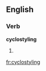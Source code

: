 
==English==

===Verb===
'''cyclostyling'''

# {{present participle of|[[cyclostyle]]}}

[[fr:cyclostyling]]